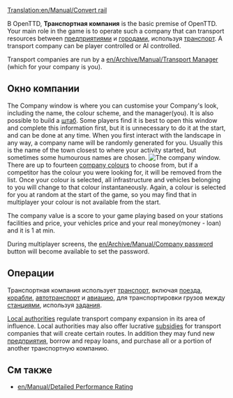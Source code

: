 [[Translation:en/Manual/Convert rail]]
{{ru/Перевод|en/Manual/Transport company|1}}

В OpenTTD, '''Транспортная компания''' is the basic premise of OpenTTD. Your main role in the game is to operate such a company that can transport resources between [[ru/Manual/Промышленность|предприятиями]] и [[ru/Manual/Город|городами]], используя [[ru/Manual/Транспорт|транспорт]]. A transport company can be player controlled or AI controlled.

Transport companies are run by a [[en/Archive/Manual/Transport Manager]] (which for your company is you).

==Окно компании==
The Company window is where you can customise your Company's look, including the name, the colour scheme, and the manager(you). It is also possible to build a [[ru/Archive/Manual/Штаб|штаб]]. Some players find it is best to open this window and complete this information first, but it is unnecessary to do it at the start, and can be done at any time. When you first interact with the landscape in any way, a company name will be randomly generated for you. Usually this is the name of the town closest to where your activity started, but sometimes some humourous names are chosen. 
[[File:en/Manual/Companywindow.png|center|frame|The company window.]]
There are up to fourteen [[en/Archive/Manual/Company Colours|company colours]] to choose from, but if a competitor has the colour you were looking for, it will be removed from the list. Once your colour is selected, all infrastructure and vehicles belonging to you will change to that colour instantaneously. Again, a colour is selected for you at random at the start of the game, so you may find that in multiplayer your colour is not available from the start. 

The company value is a score to your game playing based on your stations facilities and price, your vehicles price and your real money(money - loan) and it is 1 at min.

During multiplayer screens, the [[en/Archive/Manual/Company password]] button will become available to set the password.

==Операции==
Транспортная компания использует [[ru/Manual/Транспорт|транспорт]], включая  [[ru/Manual/Поезда|поезда]], [[ru/Manual/Корабли|корабли]], [[ru/Manual/Автотранспорт|автотранспорт]] и [[ru/Manual/Авиация|авиацию]], для транспортировки грузов между [[ru/Manual/Станции|станциями]], используя [[ru/Manual/Задания|задания]]. 

[[en/Manual/Local authority|Local authorities]] regulate transport company expansion in its area of influence. Local authorities may also offer lucrative [[en/Manual/Subsidy|subsidies]] for transport companies that will create certain routes. In addition they may fund new [[ru/Manual/Промышленность|предприятия]], borrow and repay loans, and purchase all or a portion of another транспортную компанию.

==См также==
*[[en/Manual/Detailed Performance Rating]]
